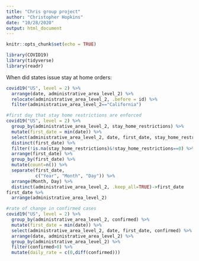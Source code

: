 ---
title: "Chris group project"
author: "Christopher Hopkins"
date: "10/28/2020"
output: html_document
---

```{r setup, include=FALSE}
knitr::opts_chunk$set(echo = TRUE)
```

```{r}
library(COVID19)
library(tidyverse)
library(readr)
```


When did states issue stay at home orders:
```{r}
covid19("US", level = 2) %>% 
  arrange(date, administrative_area_level_2) %>% 
  relocate(administrative_area_level_2, .before = id) %>% 
  filter(administrative_area_level_2=="California")

#first day that stay home restrictions are enforced
covid19("US", level = 2) %>% 
  group_by(administrative_area_level_2, stay_home_restrictions) %>% 
  mutate(first_date = min(date)) %>% 
  select(administrative_area_level_2, date, first_date, stay_home_restrictions) %>% 
  distinct(first_date) %>% 
  filter(!is.na(stay_home_restrictions)&!stay_home_restrictions==0) %>% 
  arrange(first_date) %>% 
  group_by(first_date) %>% 
  mutate(count=n()) %>% 
  separate(first_date,
           c("Year", "Month", "Day")) %>% 
  arrange(Month, Day) %>% 
  distinct(administrative_area_level_2, .keep_all=TRUE)->first_date
first_date %>% 
  arrange(administrative_area_level_2)

#rate of change in confirmed cases
covid19("US", level = 2) %>% 
  group_by(administrative_area_level_2, confirmed) %>% 
  mutate(first_date = min(date)) %>% 
  select(administrative_area_level_2, date, first_date, confirmed) %>% 
  arrange(date, administrative_area_level_2) %>% 
  group_by(administrative_area_level_2) %>% 
  filter(confirmed>0) %>% 
  mutate(daily_rate = c(0,diff(confirmed))) 
```

